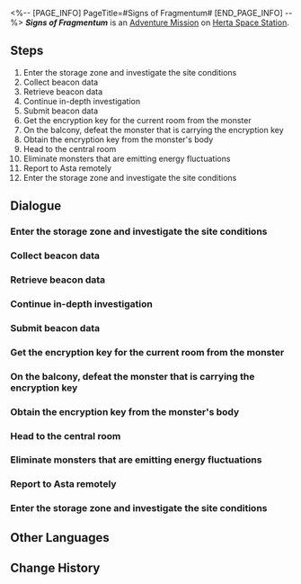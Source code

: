 <%-- [PAGE_INFO]
PageTitle=#Signs of Fragmentum#
[END_PAGE_INFO] --%>
{{Stub|Dialogue.}}
{{Mission Infobox
|id            = 2000206
|title         = 
|image         = <!--Mission Signs of Fragmentum.png-->
|type          = Adventure
|event_name    = 
|chapter       = 
|requirements  = {{subst:void|<!--Unknown: {"Type":"Manual"}-->}}
|summary       = <!--official mission summary from Fate's Atlas-->
|characters    = Asta; Maintenance Staff Member; Trailblazer
|startLocation = [[Herta Space Station]] - [[Storage Zone]]
|world         = Herta Space Station
|area          = Storage Zone
|prev          = 
|next          = 
|rewards       = 
}}
'''''Signs of Fragmentum''''' is an [[Adventure Mission]] on [[Herta Space Station]].

==Steps==
# Enter the storage zone and investigate the site conditions
# Collect beacon data
# Retrieve beacon data
# Continue in-depth investigation
# Submit beacon data
# Get the encryption key for the current room from the monster
# On the balcony, defeat the monster that is carrying the encryption key
# Obtain the encryption key from the monster's body
# Head to the central room
# Eliminate monsters that are emitting energy fluctuations
# Report to Asta remotely
# Enter the storage zone and investigate the site conditions

<!--
==Gameplay Notes==

--><!--
==Trial Character==

-->
==Dialogue==
{{Stub Dialogue}}

===Enter the storage zone and investigate the site conditions{{subst:void|<!--200020600-->}}===
{{Mission Description|type=adventure|location=Storage Zone|Receive remote assistance from Asta and learn about the condition of the storage zone}}
{{Dialogue Start}}
:{{tx}}
{{Dialogue End}}

===Collect beacon data{{subst:void|<!--200020640-->}}===
{{Mission Description|type=adventure|location=Storage Zone|update|The current zone shows signs of the Fragmentum, but the device that monitors this area was accidentally destroyed in the chaos. Asta had asked you to collect the remaining beacon data in the area.<br />Collect the beacon data saved by the Wubbaboos.}}
{{Dialogue Start}}
:{{tx}}
{{Dialogue End}}

===Retrieve beacon data{{subst:void|<!--200020655-->}}===
{{Mission Description|type=adventure|location=Storage Zone|update|Defeat enemies marked by the recognition system and collect beacon data.}}
{{Dialogue Start}}
:{{tx}}
{{Dialogue End}}

===Continue in-depth investigation{{subst:void|<!--200020602-->}}===
{{Mission Description|type=adventure|location=Storage Zone|update|Go to other rooms to investigate more deeply}}
{{Dialogue Start}}
:{{tx}}
{{Dialogue End}}

===Submit beacon data{{subst:void|<!--200020676-->}}===
{{Mission Description|type=adventure|location=Storage Zone|update|You've collected enough data from the beacons. Hurry and hand them over to the investigators.}}
{{Dialogue Start}}
:{{tx}}
{{Dialogue End}}

===Get the encryption key for the current room from the monster{{subst:void|<!--200020604-->}}===
{{Mission Description|type=adventure|location=Storage Zone|update|Use the camera to scan for monsters and defeat the monster that is carrying the encryption key to the room on the left}}
{{Dialogue Start}}
:{{tx}}
{{Dialogue End}}

===On the balcony, defeat the monster that is carrying the encryption key{{subst:void|<!--200020606-->}}===
{{Mission Description|type=adventure|location=Storage Zone|update|Use the camera to scan for monsters. Find and defeat the monster that is carrying the encryption key}}
{{Dialogue Start}}
:{{tx}}
{{Dialogue End}}

===Obtain the encryption key from the monster's body{{subst:void|<!--200020608-->}}===
{{Mission Description|type=adventure|location=Storage Zone|update|Use the camera to scan for monsters and defeat the monster that is carrying the encryption key to the room on the right}}
{{Dialogue Start}}
:{{tx}}
{{Dialogue End}}

===Head to the central room{{subst:void|<!--200020610-->}}===
{{Mission Description|type=adventure|location=Storage Zone|update|Head to the central room}}
{{Dialogue Start}}
:{{tx}}
{{Dialogue End}}

===Eliminate monsters that are emitting energy fluctuations{{subst:void|<!--200020611-->}}===
{{Mission Description|type=adventure|location=Storage Zone|update|Communicate with Asta remotely and defeat monsters causing the energy fluctuations}}
{{Dialogue Start}}
:{{tx}}
{{Dialogue End}}

===Report to Asta remotely{{subst:void|<!--200020613-->}}===
{{Mission Description|type=adventure|location=Storage Zone|update|Monster elimination complete, report to Asta remotely}}
{{Dialogue Start}}
:{{tx}}
{{Dialogue End}}

===Enter the storage zone and investigate the site conditions{{subst:void|<!--200020601-->}}===
{{Mission Description|type=adventure|location=Storage Zone|update|Receive remote assistance from Asta and learn about the condition of the storage zone}}
{{Dialogue Start}}
:{{tx}}
{{Dialogue End}}

==Other Languages==
{{Other Languages
|en   = Signs of Fragmentum
|zhs  = 裂界征兆
|zht  = 裂界徵兆
|ja   = 裂界の兆し
|ko   = 열계의 징조
|es   = Señales del Fragmentum
|fr   = Signes du Fragmentum
|ru   = Признаки Фрагментума
|th   = สัญญาณแห่ง Fragmentum
|vi   = Dấu Hiệu Rãnh Nứt
|de   = Anzeichen für Fragmentum
|id   = Tanda-tanda Fragmentum
|pt   = Sinais do Fragmentum
}}

==Change History==
{{Change History|1.0}}
